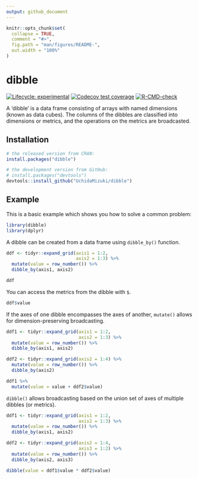 ```yaml
---
output: github_document
---
```


<!-- README.md is generated from README.Rmd. Please edit that file -->

```r
knitr::opts_chunk$set(
  collapse = TRUE,
  comment = "#>",
  fig.path = "man/figures/README-",
  out.width = "100%"
)
```

# dibble

<!-- badges: start -->
[![Lifecycle: experimental](https://img.shields.io/badge/lifecycle-experimental-orange.svg)](https://lifecycle.r-lib.org/articles/stages.html#experimental)
[![Codecov test coverage](https://codecov.io/gh/UchidaMizuki/dibble/branch/main/graph/badge.svg)](https://app.codecov.io/gh/UchidaMizuki/dibble?branch=main)
[![R-CMD-check](https://github.com/UchidaMizuki/dibble/workflows/R-CMD-check/badge.svg)](https://github.com/UchidaMizuki/dibble/actions)
<!-- badges: end -->

A 'dibble' is a data frame consisting of arrays with named dimensions (known as data cubes).
The columns of the dibbles are classified into dimensions or metrics, and the operations on the metrics are broadcasted.

## Installation

``` r
# the released version from CRAN:
install.packages("dibble")

# the development version from GitHub:
# install.packages("devtools")
devtools::install_github("UchidaMizuki/dibble")
```

## Example

This is a basic example which shows you how to solve a common problem:

```r
library(dibble)
library(dplyr)
```

A dibble can be created from a data frame using `dibble_by()` function.

```r
ddf <- tidyr::expand_grid(axis1 = 1:2,
                          axis2 = 1:3) %>% 
  mutate(value = row_number()) %>% 
  dibble_by(axis1, axis2)

ddf
```

You can access the metrics from the dibble with `$`.

```r
ddf$value
```

If the axes of one dibble encompasses the axes of another, `mutate()` allows for dimension-preserving broadcasting.

```r
ddf1 <- tidyr::expand_grid(axis1 = 1:2,
                           axis2 = 1:3) %>% 
  mutate(value = row_number()) %>% 
  dibble_by(axis1, axis2)

ddf2 <- tidyr::expand_grid(axis2 = 1:4) %>% 
  mutate(value = row_number()) %>% 
  dibble_by(axis2)

ddf1 %>% 
  mutate(value = value + ddf2$value)
```

`dibble()` allows broadcasting based on the union set of axes of multiple dibbles (or metrics).

```r
ddf1 <- tidyr::expand_grid(axis1 = 1:2,
                           axis2 = 1:3) %>% 
  mutate(value = row_number()) %>% 
  dibble_by(axis1, axis2)

ddf2 <- tidyr::expand_grid(axis2 = 1:4,
                           axis3 = 1:2) %>% 
  mutate(value = row_number()) %>% 
  dibble_by(axis2, axis3)

dibble(value = ddf1$value * ddf2$value)
```

